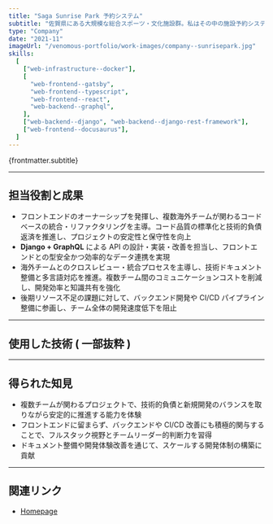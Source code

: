 ```yaml
---
title: "Saga Sunrise Park 予約システム"
subtitle: "佐賀県にある大規模な総合スポーツ・文化施設群。私はその中の施設予約システム開発に携わり、オンラインで各施設の利用申請・予約・管理を行えるサービスを構築。"
type: "Company"
date: "2021-11"
imageUrl: "/venomous-portfolio/work-images/company--sunrisepark.jpg"
skills:
  [
    ["web-infrastructure--docker"],
    [
      "web-frontend--gatsby",
      "web-frontend--typescript",
      "web-frontend--react",
      "web-backend--graphql",
    ],
    ["web-backend--django", "web-backend--django-rest-framework"],
    ["web-frontend--docusaurus"],
  ]
---
```



<p>{frontmatter.subtitle}</p>

---

## 担当役割と成果

- フロントエンドのオーナーシップを発揮し、複数海外チームが関わるコードベースの統合・リファクタリングを主導。コード品質の標準化と技術的負債返済を推進し、プロジェクトの安定性と保守性を向上
- **Django + GraphQL** による API の設計・実装・改善を担当し、フロントエンドとの型安全かつ効率的なデータ連携を実現
- 海外チームとのクロスレビュー・統合プロセスを主導し、技術ドキュメント整備と多言語対応を推進。複数チーム間のコミュニケーションコストを削減し、開発効率と知識共有を強化
- 後期リソース不足の課題に対して、バックエンド開発や CI/CD パイプライン整備に参画し、チーム全体の開発速度低下を阻止

---

## 使用した技術 ( 一部抜粋 )

<WorkContentLayoutSkills
  size={50}
  skills={frontmatter.skills.flat()}
  class="flex w-full justify-start"
/>

---

## 得られた知見

- 複数チームが関わるプロジェクトで、技術的負債と新規開発のバランスを取りながら安定的に推進する能力を体験
- フロントエンドに留まらず、バックエンドや CI/CD 改善にも積極的関与することで、フルスタック視野とチームリーダー的判断力を習得
- ドキュメント整備や開発体験改善を通じて、スケールする開発体制の構築に貢献

---

## 関連リンク

- [Homepage](https://saga-sunrisepark.com/)
